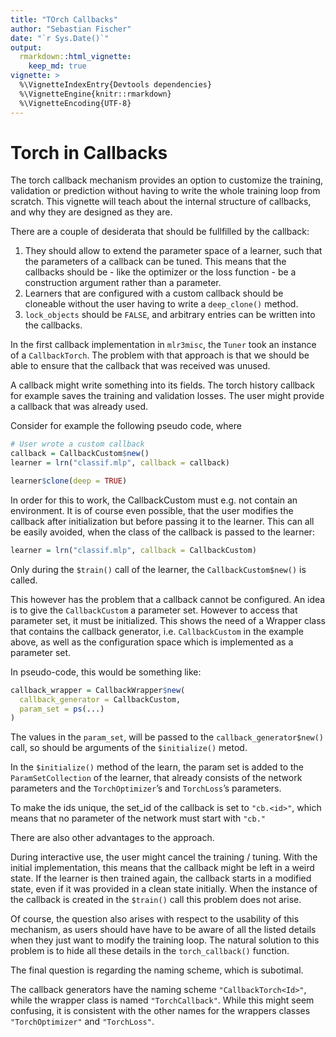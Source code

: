 ```yaml
---
title: "TOrch Callbacks"
author: "Sebastian Fischer"
date: "`r Sys.Date()`"
output:
  rmarkdown::html_vignette:
    keep_md: true
vignette: >
  %\VignetteIndexEntry{Devtools dependencies}
  %\VignetteEngine{knitr::rmarkdown}
  %\VignetteEncoding{UTF-8}
---
```



# Torch in Callbacks

The torch callback mechanism provides an option to customize the training, validation or prediction without having to write the whole training loop from scratch.
This vignette will teach about the internal structure of callbacks, and why they are designed as they are.

There are a couple of desiderata that should be fullfilled by the callback:

1. They should allow to extend the parameter space of a learner, such that the parameters of a callback can be tuned.
   This means that the callbacks should be - like the optimizer or the loss function - be a construction argument rather than a parameter.
1. Learners that are configured with a custom callback should be cloneable without the user having to write a `deep_clone()` method.
1. `lock_objects` should be `FALSE`, and arbitrary entries can be written into the callbacks.

In the first callback implementation in `mlr3misc`, the `Tuner` took an instance of a `CallbackTorch`.
The problem with that approach is that we should be able to ensure that the callback that was received was unused.

A callback might write something into its fields. 
The torch history callback for example saves the training and validation losses.
The user might provide a callback that was already used.

Consider for example the following pseudo code, where 

```r
# User wrote a custom callback
callback = CallbackCustom$new()
learner = lrn("classif.mlp", callback = callback)

learner$clone(deep = TRUE)
```

In order for this to work, the CallbackCustom must e.g. not contain an environment. 
It is of course even possible, that the user modifies the callback after initialization but before passing it to the learner.
This can all be easily avoided, when the class of the callback is passed to the learner:


```r
learner = lrn("classif.mlp", callback = CallbackCustom)
```

Only during the `$train()` call of the learner, the `CallbackCustom$new()` is called.

This however has the problem that a callback cannot be configured.
An idea is to give the `CallbackCustom` a parameter set. However to access that parameter set, it must be initialized.
This shows the need of a Wrapper class that contains the callback generator, i.e. `CallbackCustom` in the example above, as well as the configuration space which is implemented as a parameter set.

In pseudo-code, this would be something like: 

```r
callback_wrapper = CallbackWrapper$new(
  callback_generator = CallbackCustom, 
  param_set = ps(...)
)
```

The values in the `param_set`, will be passed to the `callback_generator$new()` call, so should be arguments of the `$initialize()` metod.

In the `$initialize()` method of the learn, the param set is added to the `ParamSetCollection` of the learner, that already consists of the network parameters and the `TorchOptimizer`'s and `TorchLoss`'s parameters.

To make the ids unique, the set_id of the callback is set to `"cb.<id>"`, which means that no parameter of the network must start with `"cb."`


There are also other advantages to the approach. 

During interactive use, the user might cancel the training / tuning.
With the initial implementation, this means that the callback might be left in a weird state.
If the learner is then trained again, the callback starts in a modified state, even if it was provided in a clean state initially.
When the instance of the callback is created in the `$train()` call this problem does not arise.


Of course, the question also arises with respect to the usability of this mechanism, as users should have have to be aware of all the listed details when they just want to modify the training loop.
The natural solution to this problem is to hide all these details in the `torch_callback()` function.

The final question is regarding the naming scheme, which is subotimal.

The callback generators have the naming scheme `"CallbackTorch<Id>"`, while the wrapper class is named `"TorchCallback"`.
While this might seem confusing, it is consistent with the other names for the wrappers classes `"TorchOptimizer"` and `"TorchLoss"`.


